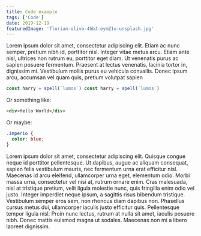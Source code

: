```yaml
---
title: Code example
tags: ['Code']
date: 2019-12-19
featuredImage: 'florian-olivo-4hbJ-eymZ1o-unsplash.jpg'
---
```


Lorem ipsum dolor sit amet, consectetur adipiscing elit. Etiam ac nunc semper, pretium nibh id, porttitor nisl. Integer vitae metus arcu. Etiam ante nisl, ultrices non rutrum eu, porttitor eget diam. Ut venenatis purus ac sapien posuere fermentum. Praesent at lectus venenatis, lacinia tortor in, dignissim mi. Vestibulum mollis purus eu vehicula convallis. Donec ipsum arcu, accumsan vel quam quis, pretium volutpat sapien

```js
const harry = spell(`lumos`) const harry = spell(`lumos`)
```

Or something like:

```html
<div>Hello World</div>
```

Or maybe:

```css
.imperio {
  color: blue;
}
```

Lorem ipsum dolor sit amet, consectetur adipiscing elit. Quisque congue neque id porttitor pellentesque. Ut dapibus, augue ac aliquam consequat, sapien felis vestibulum mauris, nec fermentum urna erat efficitur nisl. Maecenas id arcu eleifend, ullamcorper urna eget, elementum odio. Morbi massa urna, consectetur vel nisi at, rutrum ornare enim. Cras malesuada, nisl at tristique pretium, velit ligula molestie nunc, quis fringilla enim odio vel justo. Integer imperdiet neque ipsum, a sagittis risus bibendum tristique. Vestibulum semper eros sem, non rhoncus diam dapibus non. Phasellus cursus metus dui, ullamcorper iaculis justo efficitur quis. Pellentesque tempor ligula nisl. Proin nunc lectus, rutrum at nulla sit amet, iaculis posuere nibh. Donec mattis euismod magna ut sodales. Maecenas non mi a libero laoreet dignissim.
